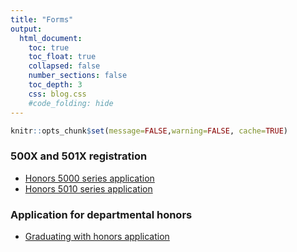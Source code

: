 ```yaml
---
title: "Forms"
output:
  html_document:
    toc: true
    toc_float: true
    collapsed: false
    number_sections: false
    toc_depth: 3
    css: blog.css
    #code_folding: hide
---
```


```r
knitr::opts_chunk$set(message=FALSE,warning=FALSE, cache=TRUE)
```

### 500X and 501X registration

 - [Honors 5000 series application]()
 - [Honors 5010 series application]()

### Application for departmental honors

 - [Graduating with honors application]()
